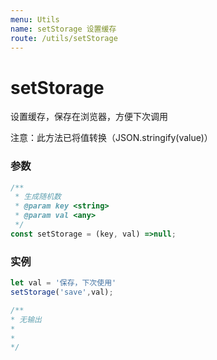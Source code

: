 ```yaml
---
menu: Utils
name: setStorage 设置缓存
route: /utils/setStorage
---
```


# setStorage
设置缓存，保存在浏览器，方便下次调用

注意：此方法已将值转换（JSON.stringify(value)）

### 参数

```typescript
/**
 * 生成随机数
 * @param key <string>
 * @param val <any>
 */
const setStorage = (key, val) =>null;
```

### 实例

```javascript
let val = '保存，下次使用'
setStorage('save',val);

/**
* 无输出
*
*
*/

```